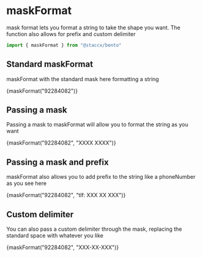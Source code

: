 
<Meta title="Formatting|MaskFormat" component={maskFormat}/>

# maskFormat
mask format lets you format a string to take the shape you want. The function also allows for prefix and
custom delimiter

```javascript
import { maskFormat } from "@staccx/bento"
```

## Standard maskFormat
maskFormat with the standard mask here formatting a string

<Preview>
  <Story name="Standard">
   <p>{maskFormat("92284082")}</p>
  </Story>
</Preview>

## Passing a mask
Passing a mask to maskFormat will allow you to format the string as you want

<Preview>
  <Story name="Passing mask">
   <p>{maskFormat("92284082", "XXXX XXXX")}</p>
  </Story>
</Preview>


## Passing a mask and prefix
maskFormat also allows you to add prefix to the string like a phoneNumber as you see here

<Preview>
  <Story name="Passing mask and prefix">
   <p>{maskFormat("92284082", "tlf: XXX XX XXX")}</p>
  </Story>
</Preview>

## Custom delimiter
You can also pass a custom delimiter through the mask, replacing the standard space with whatever you like

<Preview>
  <Story name="Custom delimiter">
   <p>{maskFormat("92284082", "XXX-XX-XXX")}</p>
  </Story>
</Preview>
